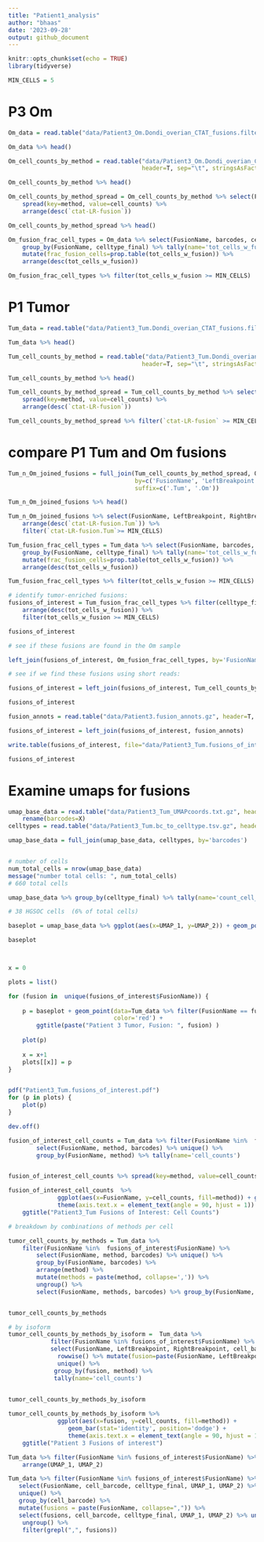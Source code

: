 ```yaml
---
title: "Patient1_analysis"
author: "bhaas"
date: '2023-09-28'
output: github_document
---
```


```r
knitr::opts_chunk$set(echo = TRUE)
library(tidyverse)
```



```r
MIN_CELLS = 5
```



# P3 Om



```r

Om_data = read.table("data/Patient3_Om.Dondi_overian_CTAT_fusions.filtered_cells_and_dedup_umis.tsv.gz", header=T, sep="\t", stringsAsFactors = F)

Om_data %>% head()

```



```r

Om_cell_counts_by_method = read.table("data/Patient3_Om.Dondi_overian_CTAT_fusions.filtered_cells_and_dedup_umis.cell_counts_by_method.tsv.gz", 
                                      header=T, sep="\t", stringsAsFactors = F)

Om_cell_counts_by_method %>% head()

```


```r


Om_cell_counts_by_method_spread = Om_cell_counts_by_method %>% select(FusionName, LeftBreakpoint, RightBreakpoint, method, celltype_final, cell_counts) %>%
    spread(key=method, value=cell_counts) %>% 
    arrange(desc(`ctat-LR-fusion`))

Om_cell_counts_by_method_spread %>% head()
```

```r

Om_fusion_frac_cell_types = Om_data %>% select(FusionName, barcodes, celltype_final) %>% unique() %>%
    group_by(FusionName, celltype_final) %>% tally(name='tot_cells_w_fusion') %>% 
    mutate(frac_fusion_cells=prop.table(tot_cells_w_fusion)) %>%
    arrange(desc(tot_cells_w_fusion))

Om_fusion_frac_cell_types %>% filter(tot_cells_w_fusion >= MIN_CELLS)


```





# P1 Tumor


```r

Tum_data = read.table("data/Patient3_Tum.Dondi_overian_CTAT_fusions.filtered_cells_and_dedup_umis.tsv.gz", header=T, sep="\t", stringsAsFactors = F)

Tum_data %>% head()

```


```r


Tum_cell_counts_by_method = read.table("data/Patient3_Tum.Dondi_overian_CTAT_fusions.filtered_cells_and_dedup_umis.cell_counts_by_method.tsv.gz", 
                                      header=T, sep="\t", stringsAsFactors = F)

Tum_cell_counts_by_method %>% head()

```

```r

Tum_cell_counts_by_method_spread = Tum_cell_counts_by_method %>% select(FusionName, LeftBreakpoint, RightBreakpoint, method, celltype_final, cell_counts) %>%
    spread(key=method, value=cell_counts) %>% 
    arrange(desc(`ctat-LR-fusion`))

Tum_cell_counts_by_method_spread %>% filter(`ctat-LR-fusion` >= MIN_CELLS)
```



# compare P1 Tum and Om fusions

```r

Tum_n_Om_joined_fusions = full_join(Tum_cell_counts_by_method_spread, Om_cell_counts_by_method_spread, 
                                    by=c('FusionName', 'LeftBreakpoint', 'RightBreakpoint', 'celltype_final'),
                                    suffix=c('.Tum', '.Om'))

Tum_n_Om_joined_fusions %>% head()

```

```r

Tum_n_Om_joined_fusions %>% select(FusionName, LeftBreakpoint, RightBreakpoint, celltype_final, `ctat-LR-fusion.Tum`, `ctat-LR-fusion.Om`) %>%
    arrange(desc(`ctat-LR-fusion.Tum`)) %>% 
    filter(`ctat-LR-fusion.Tum`>= MIN_CELLS)


```


```r


Tum_fusion_frac_cell_types = Tum_data %>% select(FusionName, barcodes, celltype_final) %>% unique() %>%
    group_by(FusionName, celltype_final) %>% tally(name='tot_cells_w_fusion') %>% 
    mutate(frac_fusion_cells=prop.table(tot_cells_w_fusion)) %>%
    arrange(desc(tot_cells_w_fusion))

Tum_fusion_frac_cell_types %>% filter(tot_cells_w_fusion >= MIN_CELLS)


```


```r
# identify tumor-enriched fusions:
fusions_of_interest = Tum_fusion_frac_cell_types %>% filter(celltype_final == "HGSOC" & frac_fusion_cells >= 0.8) %>%
    arrange(desc(tot_cells_w_fusion)) %>%
    filter(tot_cells_w_fusion >= MIN_CELLS)

fusions_of_interest
```

```r

# see if these fusions are found in the Om sample

left_join(fusions_of_interest, Om_fusion_frac_cell_types, by='FusionName', suffix=c('.Tum', '.Om'))


```

```r

# see if we find these fusions using short reads:

fusions_of_interest = left_join(fusions_of_interest, Tum_cell_counts_by_method_spread)

fusions_of_interest
```


```r

fusion_annots = read.table("data/Patient3.fusion_annots.gz", header=T, sep="\t", stringsAsFactors = F)

fusions_of_interest = left_join(fusions_of_interest, fusion_annots)

write.table(fusions_of_interest, file="data/Patient3_Tum.fusions_of_interest.tsv.gz", sep="\t", row.names=F, quote=F)

fusions_of_interest
```



# Examine umaps for fusions



```r

umap_base_data = read.table("data/Patient3_Tum_UMAPcoords.txt.gz", header=T, sep=",") %>%
    rename(barcodes=X)
celltypes = read.table("data/Patient3_Tum.bc_to_celltype.tsv.gz", header=T, sep="\t")

umap_base_data = full_join(umap_base_data, celltypes, by='barcodes')


# number of cells
num_total_cells = nrow(umap_base_data) 
message("number total cells: ", num_total_cells)
# 660 total cells

umap_base_data %>% group_by(celltype_final) %>% tally(name='count_cell_type') %>% mutate(frac_tot_cells = count_cell_type/num_total_cells)

# 38 HGSOC cells  (6% of total cells)

```




```r


baseplot = umap_base_data %>% ggplot(aes(x=UMAP_1, y=UMAP_2)) + geom_point(aes(color=celltype_final))

baseplot




```


```r


x = 0

plots = list()

for (fusion in  unique(fusions_of_interest$FusionName)) {
    
    p = baseplot + geom_point(data=Tum_data %>% filter(FusionName == fusion) %>% select(UMAP_1, UMAP_2) %>% unique(), 
                              color='red') + 
        ggtitle(paste("Patient 3 Tumor, Fusion: ", fusion) )
    
    plot(p)   
    
    x = x+1
    plots[[x]] = p
}



```



```r

pdf("Patient3_Tum.fusions_of_interest.pdf")
for (p in plots) {
    plot(p)
}

dev.off()

```


```r

fusion_of_interest_cell_counts = Tum_data %>% filter(FusionName %in%  fusions_of_interest$FusionName) %>% 
        select(FusionName, method, barcodes) %>% unique() %>%
        group_by(FusionName, method) %>% tally(name='cell_counts') 


fusion_of_interest_cell_counts %>% spread(key=method, value=cell_counts) %>% arrange(desc(`ctat-LR-fusion`))


```



```r
fusion_of_interest_cell_counts  %>%
              ggplot(aes(x=FusionName, y=cell_counts, fill=method)) + geom_bar(stat='identity', position='dodge') +
              theme(axis.text.x = element_text(angle = 90, hjust = 1)) +
    ggtitle("Patient3_Tum Fusions of Interest: Cell Counts")


```





```r

# breakdown by combinations of methods per cell

tumor_cell_counts_by_methods = Tum_data %>%
    filter(FusionName %in%  fusions_of_interest$FusionName) %>% 
        select(FusionName, method, barcodes) %>% unique() %>%
        group_by(FusionName, barcodes) %>% 
        arrange(method) %>%
        mutate(methods = paste(method, collapse=',')) %>%
        ungroup() %>%
        select(FusionName, methods, barcodes) %>% group_by(FusionName, methods) %>% tally(name='cell_counts')


tumor_cell_counts_by_methods 


```


```r

# by isoform 
tumor_cell_counts_by_methods_by_isoform =  Tum_data %>%
            filter(FusionName %in% fusions_of_interest$FusionName) %>%
            select(FusionName, LeftBreakpoint, RightBreakpoint, cell_barcode, method) %>%
              rowwise() %>% mutate(fusion=paste(FusionName, LeftBreakpoint, RightBreakpoint, collapse=":")) %>% 
              unique() %>%
             group_by(fusion, method) %>%
             tally(name='cell_counts')
        

tumor_cell_counts_by_methods_by_isoform 

```


```r

tumor_cell_counts_by_methods_by_isoform %>%
              ggplot(aes(x=fusion, y=cell_counts, fill=method)) + 
                 geom_bar(stat='identity', position='dodge') +
                 theme(axis.text.x = element_text(angle = 90, hjust = 1)) +
    ggtitle("Patient 3 Fusions of interest")


```

 


```r

Tum_data %>% filter(FusionName %in% fusions_of_interest$FusionName) %>% select(FusionName, cell_barcode, celltype_final, UMAP_1, UMAP_2) %>% unique() %>%
    arrange(UMAP_1, UMAP_2)


```

```r

Tum_data %>% filter(FusionName %in% fusions_of_interest$FusionName) %>% 
   select(FusionName, cell_barcode, celltype_final, UMAP_1, UMAP_2) %>%
   unique() %>%
   group_by(cell_barcode) %>%
   mutate(fusions = paste(FusionName, collapse=",")) %>%
   select(fusions, cell_barcode, celltype_final, UMAP_1, UMAP_2) %>% unique() %>% 
    ungroup() %>%
    filter(grepl(",", fusions))
```



   